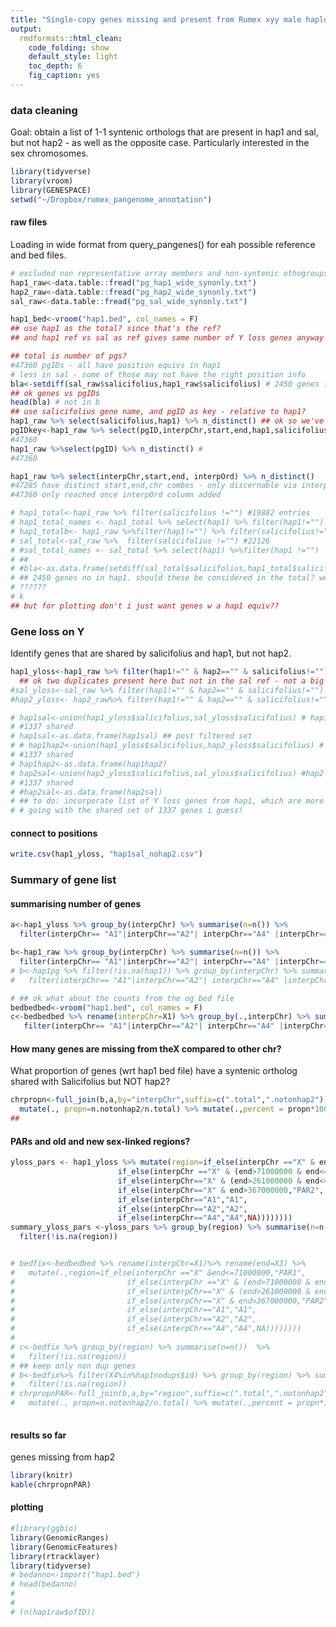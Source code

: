 ```yaml
---
title: "Single-copy genes missing and present from Rumex xyy male haplotype assemblies and Rumex salicifolius"
output:
  rmdformats::html_clean:
    code_folding: show
    default_style: light
    toc_depth: 6
    fig_caption: yes
---
```


### data cleaning
Goal: obtain a list of 1-1 syntenic orthologs that are present in hap1 and sal, but not hap2 - as well as the opposite case. Particularly interested in the sex chromosomes.
```r
library(tidyverse)
library(vroom)
library(GENESPACE)
setwd("~/Dropbox/rumex_pangenome_annotation")
```

#### raw files
Loading in wide format from query_pangenes() for eah possible reference and bed files.
```r
# excluded non representative array members and non-syntenic othogroups (see genespace script)
hap1_raw<-data.table::fread("pg_hap1_wide_synonly.txt")
hap2_raw<-data.table::fread("pg_hap2_wide_synonly.txt")
sal_raw<-data.table::fread("pg_sal_wide_synonly.txt")

hap1_bed<-vroom("hap1.bed", col_names = F)
## use hap1 as the total? since that's the ref?
## and hap1 ref vs sal as ref gives same number of Y loss genes anyway

## total is number of pgs? 
#47360 pgIDs - all have position equivs in hap1
# less in sal - some of those may not have the right position info
bla<-setdiff(sal_raw$salicifolius,hap1_raw$salicifolius) # 2450 genes in sal not in hap1.
## ok genes vs pgIDs
head(bla) # not in b
## use salicifolius gene name, and pgID as key - relative to hap1?
hap1_raw %>% select(salicifolius,hap1) %>% n_distinct() ## ok so we've got some duplicate entires but each pgID is distinct
pgIDkey<-hap1_raw %>% select(pgID,interpChr,start,end,hap1,salicifolius) # ?? useful?
#47360
hap1_raw %>%select(pgID) %>% n_distinct() #
#47360

hap1_raw %>% select(interpChr,start,end, interpOrd) %>% n_distinct()
#47285 have distinct start,end,chr combos - only discernable via interpOrd column
#47360 only reached once interpOrd column added

# hap1_total<-hap1_raw %>% filter(salicifolius !="") #19882 entries
# hap1_total_names <- hap1_total %>% select(hap1) %>% filter(hap1!="")
# hap1_totalb<- hap1_raw %>%filter(hap1!="") %>% filter(salicifolius!="")
# sal_total<-sal_raw %>%  filter(salicifolius !="") #22126
# #sal_total_names <- sal_total %>% select(hap1) %>%filter(hap1 !="")
# ##
# #bla<-as.data.frame(setdiff(sal_total$salicifolius,hap1_total$salicifolius)) #22116 shared
# ## 2450 genes no in hap1. should these be considered in the total? well no in my opinion since im defininf this by total gene number wrt to location in hap1 and i DONT KNOW the location in hap1 
# ??????
# k
## but for plotting don't i just want genes w a hap1 equiv?? 

```

### Gene loss on Y 
Identify genes that are shared by salicifolius and hap1, but not hap2.
```r
hap1_yloss<-hap1_raw %>% filter(hap1!="" & hap2=="" & salicifolius!="")  #%>%select(salicifolius) %>% n_distinct()#1337 distincT!!
  ## ok two duplicates present here but not in the sal ref - not a big deal imo 
#sal_yloss<-sal_raw %>% filter(hap1!="" & hap2=="" & salicifolius!="") #%>% select(salicifolius) %>% n_distinct()#1337 distinctgenes
#hap2_yloss<- hap2_raw%>% filter(hap1!="" & hap2=="" & salicifolius!="") #%>% select(salicifolius) %>% n_distinct()#956 distinct genes

# hap1sal<-union(hap1_yloss$salicifolius,sal_yloss$salicifolius) # hap1 and sal ref files have same list of y loss genes 
# #1337 shared
# hap1sal<-as.data.frame(hap1sal) ## post filtered set
# # hap1hap2<-union(hap1_yloss$salicifolius,hap2_yloss$salicifolius) # hap2 and hap1 have 381 distinct y loss genes
# #1337 shared
# hap1hap2<-as.data.frame(hap1hap2)
# hap2sal<-union(hap2_yloss$salicifolius,sal_yloss$salicifolius) #hap2 and sal ref have same list of y loss genes
# #1337 shared
# #hap2sal<-as.data.frame(hap2sal)
# ## to do: incorporate list of Y loss genes from hap1, which are more numerous than those present in the 
# # going with the shared set of 1337 genes i guess!

```
#### connect to positions
```r

write.csv(hap1_yloss, "hap1sal_nohap2.csv")
```
### Summary of gene list

#### summarising number of genes
```r
a<-hap1_yloss %>% group_by(interpChr) %>% summarise(n=n()) %>% 
  filter(interpChr== "A1"|interpChr=="A2"| interpChr=="A4" |interpChr=="X")

b<-hap1_raw %>% group_by(interpChr) %>% summarise(n=n()) %>%
  filter(interpChr== "A1"|interpChr=="A2"| interpChr=="A4" |interpChr=="X")
# b<-hap1pg %>% filter(!is.na(hap1)) %>% group_by(interpChr) %>% summarise(n=n()) %>%
#   filter(interpChr== "A1"|interpChr=="A2"| interpChr=="A4" |interpChr=="X")

# ## ok what about the counts from the og bed file
bedbedbed<-vroom("hap1.bed", col_names = F)
c<-bedbedbed %>% rename(interpChr=X1) %>% group_by(.,interpChr) %>% summarise(n=n())  %>%
   filter(interpChr== "A1"|interpChr=="A2"| interpChr=="A4" |interpChr=="X")
```
#### How many genes are missing from theX compared to other chr?
What proportion of genes (wrt hap1 bed file) have a syntenic ortholog shared with Salicifolius but NOT hap2?
```r
chrpropn<-full_join(b,a,by="interpChr",suffix=c(".total",".notonhap2")) %>% 
  mutate(., propn=n.notonhap2/n.total) %>% mutate(.,percent = propn*100)
## 
```
#### PARs and old and new sex-linked regions?
```r
yloss_pars <- hap1_yloss %>% mutate(region=if_else(interpChr =="X" & end<=71000000,"PAR1",
                        if_else(interpChr =="X" & (end>71000000 & end<=261000000),"OldX",
                        if_else(interpChr=="X" & (end>261000000 & end<=367000000),"NewX", 
                        if_else(interpChr=="X" & end>367000000,"PAR2",
                        if_else(interpChr=="A1","A1",
                        if_else(interpChr=="A2","A2",
                        if_else(interpChr=="A4","A4",NA))))))))
summary_yloss_pars <-yloss_pars %>% group_by(region) %>% summarise(n=n()) %>% 
  filter(!is.na(region))


# bedfix<-bedbedbed %>% rename(interpChr=X1)%>% rename(end=X3) %>%
#   mutate(.,region=if_else(interpChr =="X" &end<=71000000,"PAR1",
#                         if_else(interpChr =="X" & (end>71000000 & end<=261000000),"OldX",
#                         if_else(interpChr=="X" & (end>261000000 & end<=367000000),"NewX", 
#                         if_else(interpChr=="X" & end>367000000,"PAR2",
#                         if_else(interpChr=="A1","A1",
#                         if_else(interpChr=="A2","A2",
#                         if_else(interpChr=="A4","A4",NA))))))))
# 
# c<-bedfix %>% group_by(region) %>% summarise(n=n())  %>%
#   filter(!is.na(region))
# ## keep only non dup genes
# b<-bedfix%>% filter(X4%in%hap1nodups$id) %>% group_by(region) %>% summarise(n=n())  %>%
#   filter(!is.na(region))
# chrpropnPAR<-full_join(b,a,by="region",suffix=c(".total",".notonhap2")) %>% 
#   mutate(., propn=n.notonhap2/n.total) %>% mutate(.,percent = propn*100)
  
```
#### results so far
genes missing from hap2 
```r
library(knitr)
kable(chrpropnPAR)
```



#### plotting
```r
#library(ggbio)
library(GenomicRanges)
library(GenomicFeatures)
library(rtracklayer)
library(tidyverse)
# bedanno<-import("hap1.bed")
# head(bedanno)
# 
# 
# (n(hap1raw$ofID))
```



